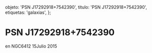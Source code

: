 
  objeto: 'PSN J17292918+7542390',
  titulo: 'PSN J17292918+7542390',
  etiquetas: 'galaxias',
};

# PSN J17292918+7542390

<Imagen
  src="registro/psn-j17292918-7542390_20150715_1_psn-j172929187542390_ngc6412_20150715_i88.jpg"
  fecha="20150715"
/>

 en NGC6412 15Julio 2015